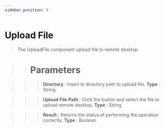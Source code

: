 ```yaml
---
sidebar_position: 9
---
```


# Upload File

> The UploadFile component upload file to remote desktop.

>> # Parameters

>>> **Directory** : Insert to directory path to upload file. **Type** : String

>>> **Upload File Path** : Click the button and select the file to upload remote desktop. **Type** : String

>>> **Result** : Returns the status of performing the operation correctly. **Type** : Boolean